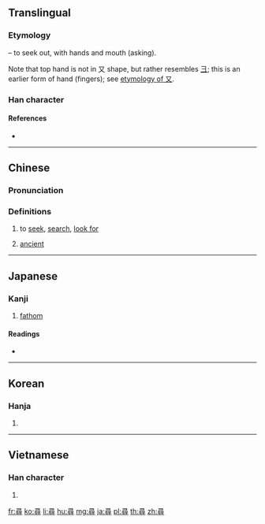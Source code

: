 {{also|寻}}
==Translingual==

===Etymology===
{{Han etyl}}
{{Han compound|工|t1=work|口|t2=mouth, talk|又|t3=hand|寸|t4=hand|ls=ic}} – to seek out, with hands and mouth (asking).

Note that top hand is not in 又 shape, but rather resembles [[彐]]; this is an earlier form of hand (fingers); see [[又#Etymology|etymology of 又]].

===Han character===
{{Han char|rn=41|rad=寸|as=09|sn=12|four=17346|canj=SMMRI|ids=⿳彐⿰工口寸}}

====References====
* {{Han ref|kx=0295.120|dkj=07447|dj=0586.020|hdz=10510.010|uh=5C0B|ud=23563|bh=B44D|bd=46157}}

----

==Chinese==
{{zh-forms|s=寻}}

===Pronunciation===
{{zh-pron
|m=xún,xín
|ma=Zh-xún.ogg
|c=cam4
|h=pfs=chhìm
|md=
|mn=siâm/sîm
|w=3xxin
|mc=y
|oc=y
|cat=v,a
}}

===Definitions===
{{zh-hanzi}}

# to [[seek]], [[search]], [[look for]]
#: {{zh-x|喂，儂 尋 啥人？|Hello, who are you looking for?|SH}}
# [[ancient]]

----

==Japanese==

===Kanji===
{{ja-kanji|grade=c|rs=寸09}}

# [[fathom]]

====Readings====
* {{ja-readings|on=[[じん]] (jin)|kun=[[たずねる]] (tazuneru), [[ひろ]] (hiro), [[つね]] (tsune)}}

----

==Korean==

===Hanja===
{{ko-hanja|hangeul=심}}

# {{defn|lang=ko|sort=寸09}}

----

==Vietnamese==

===Han character===
{{vi-hantu|[[tầm]], [[tìm]], [[tùm]], [[chầm]]|rs=寸09}}

# {{defn|lang=vi|sort=寸09}}

[[fr:尋]]
[[ko:尋]]
[[li:尋]]
[[hu:尋]]
[[mg:尋]]
[[ja:尋]]
[[pl:尋]]
[[th:尋]]
[[zh:尋]]